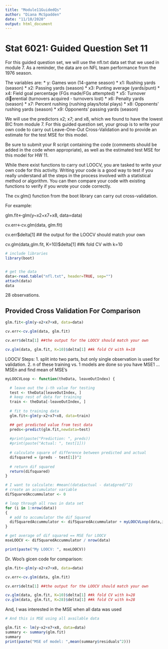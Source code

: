 ```yaml
---
title: "Module11GuidedQs"
author: "Diana McSpadden"
date: "11/10/2020"
output: html_document
---
```


# Stat 6021: Guided Question Set 11

For this guided question set, we will use the nfl.txt data set that we used in module 7.
As a reminder, the data are on NFL team performance from the 1976 season. 

The variables are:
* y: Games won (14-game season)
* x1: Rushing yards (season)
* x2: Passing yards (season)
* x3: Punting average (yards/punt)
* x4: Field goal percentage (FGs made/FGs attempted)
* x5: Turnover dierential (turnovers acquired - turnovers lost)
* x6: Penalty yards (season)
* x7: Percent rushing (rushing plays/total plays)
* x8: Opponents' rushing yards (season)
* x9: Opponents' passing yards (season)

We will use the predictors x2; x7; and x8, which we found to have the lowest BIC from module 7. For this guided question set, your group is to write your own code to carry out Leave-One-Out Cross-Validation and to provide an estimate for the test MSE for this model.

Be sure to submit your R script containing the code (comments should be added in the code when appropriate), as well as the estimated test MSE for this model for HW 11.

While there exist functions to carry out LOOCV, you are tasked to write your own code for this activity. Writing your code is a good way to test if you really understand all the steps in the process involved with a statistical method or algorithm. You can then compare your code with existing functions to verify if you wrote your code correctly.

The cv.glm() function from the boot library can carry out cross-validation. 

For example: 

glm.fit<-glm(y~x2+x7+x8, data=data)

cv.err<-cv.glm(data, glm.fit)

cv.err$delta[1] ## the output for the LOOCV should match your own

cv.glm(data,glm.fit, K=10)$delta[1] ##k fold CV with k=10

```r
# include libraries
library(boot)


# get the data
data<-read.table("nfl.txt", header=TRUE, sep="")
attach(data)
data

```

28 observations.

## Provided Cross Validation For Comparison

```r

glm.fit<-glm(y~x2+x7+x8, data=data)

cv.err<-cv.glm(data, glm.fit)

cv.err$delta[1] ##the output for the LOOCV should match your own

cv.glm(data, glm.fit, K=10)$delta[1] ##k fold CV with k=10

```
LOOCV Steps:
1. split into two parts, but only single observation is used for validation.
2. n of these training vs. 1 models are done so you have MSE1 ... MSEn and find mean of MSE's
```r

myLOOCVLoop <- function(theData, leaveOutIndex) {

  # leave out the i-th value for testing
  test <- theData[leaveOutIndex, ]
  # keep rest of data for training
  train <- theData[-leaveOutIndex, ]
  
  # fit to training data
  glm.fit<-glm(y~x2+x7+x8, data=train)

  ## get predicted value from test data
  preds<-predict(glm.fit,newdata=test)
  
  #print(paste("Prediction: ", preds))
  #print(paste("Actual: ", test[1]))
  
  # calculate square of difference between predicted and actual
  difsquared = (preds - test[1])^2
  
  # return dif squared
  return(difsquared)
}

# I want to calculate: #mean((data$actual - data$pred)^2)
# create an accumulator variable
difSquaredAccummulator <- 0

# loop through all rows in data set
for (i in 1:nrow(data)) 
{ 
  # add to accumulator the dif Squared
  difSquaredAccummulator <- difSquaredAccummulator + myLOOCVLoop(data,i)
}

# get average of dif squared == MSE for LOOCV
mseLOOCV <- difSquaredAccummulator / nrow(data)

print(paste("My LOOCV: ", mseLOOCV))

```

Dr. Woo's gicen code for comparison:
```r
glm.fit<-glm(y~x2+x7+x8, data=data)

cv.err<-cv.glm(data, glm.fit)

cv.err$delta[1] ##the output for the LOOCV should match your own

cv.glm(data, glm.fit, K=10)$delta[1] ##k fold CV with k=28
cv.glm(data, glm.fit, K=28)$delta[1] ##k fold CV with k=28
```



And, I was interested in the MSE when all data was used
``` r
# And this is MSE using all available data

glm.fit <- lm(y~x2+x7+x8, data=data)
summary <- summary(glm.fit)
summary
print(paste("MSE of model: ",mean(summary$residuals^2)))

```